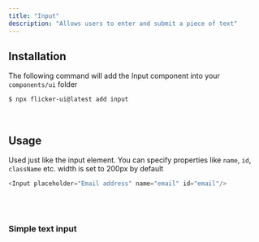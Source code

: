 ```yaml
---
title: "Input"
description: "Allows users to enter and submit a piece of text"
---
```



## Installation

The following command will add the Input component into your `components/ui` folder

```bash
$ npx flicker-ui@latest add input
```

<br />

## Usage

Used just like the input element. You can specify properties like `name`, `id`, `className` etc.
width is set to 200px by default
```js /placeholder="Email address"/ /name="email"/ /id="email"/
<Input placeholder="Email address" name="email" id="email"/>
```

<br />
<br />

### Simple text input
<PreviewBox component="input-default"/>